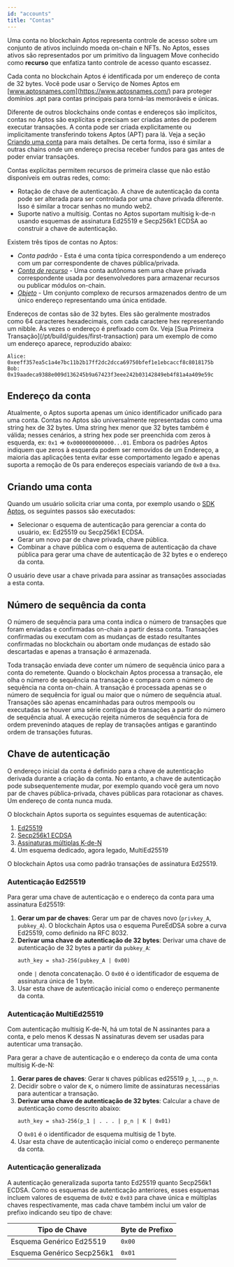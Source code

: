 ```yaml
---
id: "accounts"
title: "Contas"
---
```



Uma conta no blockchain Aptos representa controle de acesso sobre um conjunto de ativos incluindo moeda on-chain e NFTs. No Aptos, esses ativos são representados por um primitivo da linguagem Move conhecido como **recurso** que enfatiza tanto controle de acesso quanto escassez.

Cada conta no blockchain Aptos é identificada por um endereço de conta de 32 bytes. Você pode usar o Serviço de Nomes Aptos em [www.aptosnames.com](https://www.aptosnames.com/) para proteger domínios .apt para contas principais para torná-las memoráveis e únicas.

Diferente de outros blockchains onde contas e endereços são implícitos, contas no Aptos são explícitas e precisam ser criadas antes de poderem executar transações. A conta pode ser criada explicitamente ou implicitamente transferindo tokens Aptos (APT) para lá. Veja a seção [Criando uma conta](#criando-uma-conta) para mais detalhes. De certa forma, isso é similar a outras chains onde um endereço precisa receber fundos para gas antes de poder enviar transações.

Contas explícitas permitem recursos de primeira classe que não estão disponíveis em outras redes, como:

- Rotação de chave de autenticação. A chave de autenticação da conta pode ser alterada para ser controlada por uma chave privada diferente. Isso é similar a trocar senhas no mundo web2.
- Suporte nativo a multisig. Contas no Aptos suportam multisig k-de-n usando esquemas de assinatura Ed25519 e Secp256k1 ECDSA ao construir a chave de autenticação.

Existem três tipos de contas no Aptos:

- _Conta padrão_ - Esta é uma conta típica correspondendo a um endereço com um par correspondente de chaves pública/privada.
- [_Conta de recurso_](/pt/build/smart-contracts/resource-accounts) - Uma conta autônoma sem uma chave privada correspondente usada por desenvolvedores para armazenar recursos ou publicar módulos on-chain.
- [_Objeto_](/pt/build/smart-contracts/objects) - Um conjunto complexo de recursos armazenados dentro de um único endereço representando uma única entidade.

<Aside type="note">
  Endereços de contas são de 32 bytes. Eles são geralmente mostrados como 64 caracteres hexadecimais, com cada caractere hex representando um nibble.
  Às vezes o endereço é prefixado com 0x. Veja [Sua Primeira Transação](/pt/build/guides/first-transaction) para um exemplo
  de como um endereço aparece, reproduzido abaixo:
</Aside>

```text
Alice: 0xeeff357ea5c1a4e7bc11b2b17ff2dc2dcca69750bfef1e1ebcaccf8c8018175b
Bob: 0x19aadeca9388e009d136245b9a67423f3eee242b03142849eb4f81a4a409e59c
```

## Endereço da conta

Atualmente, o Aptos suporta apenas um único identificador unificado para uma conta. Contas no Aptos são universalmente representadas como uma string hex de 32 bytes. Uma string hex menor que 32 bytes também é válida; nesses cenários, a string hex pode ser preenchida com zeros à esquerda, ex: `0x1` => `0x0000000000000...01`. Embora os padrões Aptos indiquem que zeros à esquerda podem ser removidos de um Endereço, a maioria das aplicações tenta evitar esse comportamento legado e apenas suporta a remoção de 0s para endereços especiais variando de `0x0` a `0xa`.

## Criando uma conta

Quando um usuário solicita criar uma conta, por exemplo usando o [SDK Aptos](/pt/build/sdks/ts-sdk/account), os seguintes passos são executados:

- Selecionar o esquema de autenticação para gerenciar a conta do usuário, ex: Ed25519 ou Secp256k1 ECDSA.
- Gerar um novo par de chave privada, chave pública.
- Combinar a chave pública com o esquema de autenticação da chave pública para gerar uma chave de autenticação de 32 bytes e o endereço da conta.

O usuário deve usar a chave privada para assinar as transações associadas a esta conta.

## Número de sequência da conta

O número de sequência para uma conta indica o número de transações que foram enviadas e confirmadas on-chain a partir dessa conta. Transações confirmadas ou executam com as mudanças de estado resultantes confirmadas no blockchain ou abortam onde mudanças de estado são descartadas e apenas a transação é armazenada.

Toda transação enviada deve conter um número de sequência único para a conta do remetente. Quando o blockchain Aptos processa a transação, ele olha o número de sequência na transação e compara com o número de sequência na conta on-chain. A transação é processada apenas se o número de sequência for igual ou maior que o número de sequência atual. Transações são apenas encaminhadas para outros mempools ou executadas se houver uma série contígua de transações a partir do número de sequência atual. A execução rejeita números de sequência fora de ordem prevenindo ataques de replay de transações antigas e garantindo ordem de transações futuras.

## Chave de autenticação

O endereço inicial da conta é definido para a chave de autenticação derivada durante a criação da conta. No entanto, a chave de autenticação pode subsequentemente mudar, por exemplo quando você gera um novo par de chaves pública-privada, chaves públicas para rotacionar as chaves. Um endereço de conta nunca muda.

O blockchain Aptos suporta os seguintes esquemas de autenticação:

1. [Ed25519](https://ed25519.cr.yp.to/)
2. [Secp256k1 ECDSA](https://github.com/aptos-foundation/AIPs/blob/main/aips/aip-49.md)
3. [Assinaturas múltiplas K-de-N](https://github.com/aptos-foundation/AIPs/blob/main/aips/aip-55.md)
4. Um esquema dedicado, agora legado, MultiEd25519

<Aside type="note">
  O blockchain Aptos usa como padrão transações de assinatura Ed25519.
</Aside>

### Autenticação Ed25519

Para gerar uma chave de autenticação e o endereço da conta para uma assinatura Ed25519:

1. **Gerar um par de chaves**: Gerar um par de chaves novo (`privkey_A`, `pubkey_A`). O blockchain Aptos usa o esquema PureEdDSA sobre a curva Ed25519, como definido na RFC 8032.
2. **Derivar uma chave de autenticação de 32 bytes**: Derivar uma chave de autenticação de 32 bytes a partir da `pubkey_A`:
   ```text
   auth_key = sha3-256(pubkey_A | 0x00)
   ```
   onde `|` denota concatenação. O `0x00` é o identificador de esquema de assinatura única de 1 byte.
3. Usar esta chave de autenticação inicial como o endereço permanente da conta.

### Autenticação MultiEd25519

Com autenticação multisig K-de-N, há um total de N assinantes para a conta, e pelo menos K dessas N assinaturas devem ser usadas para autenticar uma transação.

Para gerar a chave de autenticação e o endereço da conta de uma conta multisig K-de-N:

1. **Gerar pares de chaves**: Gerar `N` chaves públicas ed25519 `p_1`, ..., `p_n`.
2. Decidir sobre o valor de `K`, o número limite de assinaturas necessárias para autenticar a transação.
3. **Derivar uma chave de autenticação de 32 bytes**: Calcular a chave de autenticação como descrito abaixo:
   ```text
   auth_key = sha3-256(p_1 | . . . | p_n | K | 0x01)
   ```
   O `0x01` é o identificador de esquema multisig de 1 byte.
4. Usar esta chave de autenticação inicial como o endereço permanente da conta.

### Autenticação generalizada

A autenticação generalizada suporta tanto Ed25519 quanto Secp256k1 ECDSA. Como os esquemas de autenticação anteriores, esses esquemas incluem valores de esquema de `0x02` e `0x03` para chave única e múltiplas chaves respectivamente, mas cada chave também inclui um valor de prefixo indicando seu tipo de chave:

| Tipo de Chave                | Byte de Prefixo |
| ---------------------------- | --------------- |
| Esquema Genérico Ed25519     | `0x00`          |
| Esquema Genérico Secp256k1   | `0x01`          |
